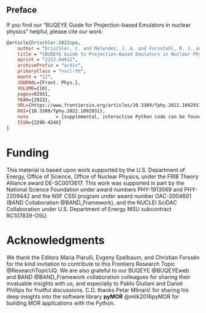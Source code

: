 
::: {.content-hidden when-format="pdf"}
# Preface {.unnumbered}

If you find our "BUQEYE Guide for Projection-based Emulators in nuclear physics" helpful, please cite our work:
```bibtex
@article{Drischler:2022ipa,
    author = "Drischler, C. and Melendez, J. A. and Furnstahl, R. J. and Garcia, A. J. and Zhang, Xilin",
    title = "{BUQEYE Guide to Projection-Based Emulators in Nuclear Physics}",
    eprint = "2212.04912",
    archivePrefix = "arXiv",
    primaryClass = "nucl-th",
    month = "12",
    JOURNAL={Front. Phys.},      
    VOLUME={10},
    pages=92931,
    YEAR={2023},      
    URL={https://www.frontiersin.org/articles/10.3389/fphy.2022.1092931},       
    DOI={10.3389/fphy.2022.1092931},    
    note          = {supplemental, interactive Python code can be found on the companion website~\url{https://github.com/buqeye/frontiers-emulator-review}},
    ISSN={2296-424X}   
}
```
:::

# Funding {.unnumbered}
This material is based upon work supported by the U.S. Department of Energy, Office of Science, Office of Nuclear Physics, under the FRIB Theory Alliance award DE-SC0013617.
This work was supported in part by the National Science Foundation under award numbers PHY-1913069 and PHY-2209442 and the NSF CSSI program under award
number OAC-2004601 (BAND Collaboration @BAND_Framework), and the NUCLEI SciDAC Collaboration under U.S. Department of Energy MSU subcontract RC107839-OSU.


# Acknowledgments {.unnumbered}
We thank the Editors Maria Piarulli, Evgeny Epelbaum, and Christian Forssén for the kind invitation to contribute to this Frontiers Research Topic @ResearchTopicUQ.
We are also grateful to our BUQEYE @BUQEYEweb and BAND @BAND_Framework collaboration colleagues for sharing their invaluable insights with us, and especially to Pablo Giuliani and Daniel Phillips for fruitful discussions.
C.D. thanks Petar Mlinarić for sharing his deep insights into the software library **pyMOR** @milk2016pyMOR for building MOR applications with the Python.

